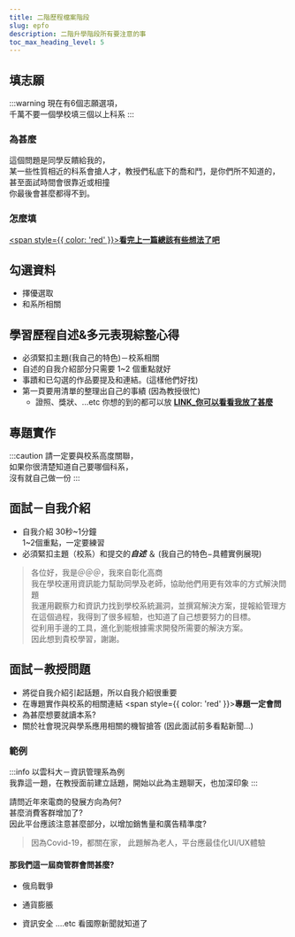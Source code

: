 ---
title: 二階歷程檔案階段
slug: epfo
description: 二階升學階段所有要注意的事
toc_max_heading_level: 5
---

## 填志願

:::warning
現在有6個志願選項，  
千萬不要一個學校填三個以上科系
:::
### 為甚麼
這個問題是同學反饋給我的，  
某一些性質相近的科系會搶人才，教授們私底下的喬和鬥，是你們所不知道的，  
甚至面試時間會很靠近或相撞  
你最後會甚麼都得不到。

### 怎麼填
[<span style={{ color: 'red' }}><b>看完上一篇總該有些想法了吧</b></span>](/chsc/life)

## 勾選資料

- 擇優選取
- 和系所相關

## 學習歷程⾃述&多元表現綜整心得

- 必須緊扣主題(我⾃⼰的特⾊)－校系相關
- 自述的自我介紹部分只需要 1~2 個重點就好
- 事蹟和已勾選的作品要提及和連結。(這樣他們好找)
- 第一頁要用清單的整理出自己的事績 (因為教授很忙)
  - 證照、獎狀、...etc 你想的到的都可以放 **[LINK_你可以看看我放了甚麼](/chsc/docu#名琮的備審資料)**

## 專題實作

:::caution
請一定要與校系高度關聯，  
如果你很清楚知道自己要哪個科系，  
沒有就自己做一份 
:::

## ⾯試－自我介紹

* ⾃我介紹 30秒~1分鐘  
1~2個重點，一定要練習
* 必須緊扣主題（校系）和提交的***自述*** ＆
(我⾃⼰的特⾊−具體實例展現)

>各位好，我是＠＠＠，我來⾃彰化⾼商  
>我在學校運⽤資訊能⼒幫助同學及⽼師，協助他們⽤更有效率的⽅式解決問題  
>我運⽤觀察⼒和資訊⼒找到學校系統漏洞，並撰寫解決⽅案，提報給管理⽅  
>在這個過程，我得到了很多經驗，也知道了⾃⼰想要努⼒的⽬標。  
>從利⽤⼿邊的⼯具，進化到能根據需求開發所需要的解決⽅案。  
>因此想到貴校學習，謝謝。   
>

## 面試－教授問題

- 將從⾃我介紹引起話題，所以⾃我介紹很重要
- 在專題實作與校系的相關連結 <span style={{ color: 'red' }}><b>專題一定會問</b></span>
- 為甚麼想要就讀本系?
- 關於社會現況與學系應⽤相關的機智搶答
  (因此⾯試前多看點新聞…)

### 範例

:::info
以雲科大－資訊管理系為例  
我靠這一題，在教授面前建立話題，開始以此為主題聊天，也加深印象
:::

請問近年來電商的發展方向為何?  
甚麼消費客群增加了?  
因此平台應該注意甚麼部分，以增加銷售量和廣告精準度?  

>因為Covid-19，都關在家，
>此題解為老人，平台應最佳化UI/UX體驗

#### 那我們這一屆商管群會問甚麼?
* 俄烏戰爭
- 通貨膨脹
* 資訊安全
....etc 看國際新聞就知道了